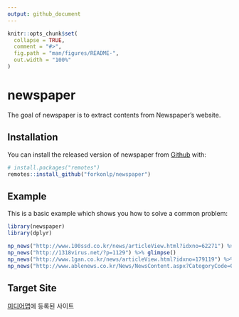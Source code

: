 ```yaml
---
output: github_document
---
```


<!-- README.md is generated from README.Rmd. Please edit that file -->

```r
knitr::opts_chunk$set(
  collapse = TRUE,
  comment = "#>",
  fig.path = "man/figures/README-",
  out.width = "100%"
)
```
# newspaper

The goal of newspaper is to extract contents from Newspaper's website.

## Installation

You can install the released version of newspaper from [Github](https://github.com/forkonlp/newspaper) with:

``` r
# install.packages("remotes")
remotes::install_github("forkonlp/newspaper")
```

## Example

This is a basic example which shows you how to solve a common problem:

```r
library(newspaper)
library(dplyr)

np_news("http://www.100ssd.co.kr/news/articleView.html?idxno=62271") %>% glimpse()
np_news("http://1318virus.net/?p=1129") %>% glimpse()
np_news("http://www.1gan.co.kr/news/articleView.html?idxno=179119") %>% glimpse()
np_news("http://www.ablenews.co.kr/News/NewsContent.aspx?CategoryCode=0014&NewsCode=001420190620151645090595") %>% glimpse()

```

## Target Site

[미디어맵](http://www.mediamap.co.kr/)에 등록된 사이트

